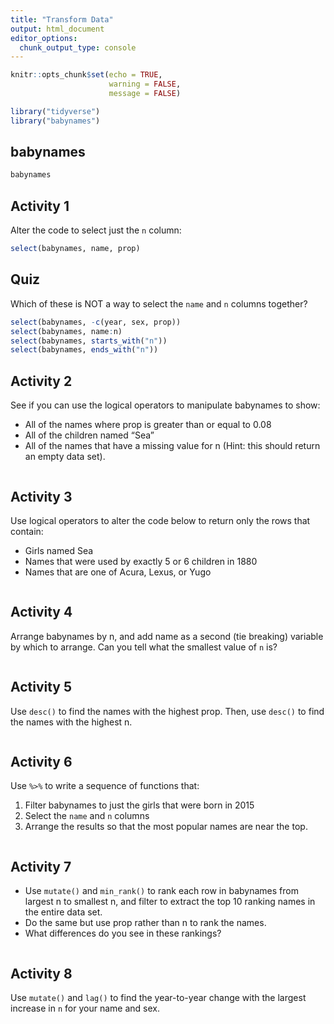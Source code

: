 ```yaml
---
title: "Transform Data"
output: html_document
editor_options: 
  chunk_output_type: console
---
```


```r
knitr::opts_chunk$set(echo = TRUE,
                      warning = FALSE,
                      message = FALSE)
```

```r
library("tidyverse")
library("babynames")
```

## babynames

```r
babynames
```


## Activity 1

Alter the code to select just the `n` column:

```r
select(babynames, name, prop)
```

## Quiz

Which of these is NOT a way to select the `name` and `n` columns together?

```r
select(babynames, -c(year, sex, prop))
select(babynames, name:n)
select(babynames, starts_with("n"))
select(babynames, ends_with("n"))
```

## Activity 2

See if you can use the logical operators to manipulate babynames to show:

- All of the names where prop is greater than or equal to 0.08
- All of the children named "Sea"
- All of the names that have a missing value for n (Hint: this should return an empty data set).

```r

```

## Activity 3

Use logical operators to alter the code below to return only the rows that contain:

* Girls named Sea  
* Names that were used by exactly 5 or 6 children in 1880  
* Names that are one of Acura, Lexus, or Yugo

```r

```

## Activity 4

Arrange babynames by n, and add name as a second (tie breaking) variable by which to arrange. Can you tell what the smallest value of `n` is?

```r

```

## Activity 5

Use `desc()` to find the names with the highest prop.
Then, use `desc()` to find the names with the highest n.

```r

```

## Activity 6

Use `%>%` to write a sequence of functions that: 

1. Filter babynames to just the girls that were born in 2015  
2. Select the `name` and `n` columns  
3. Arrange the results so that the most popular names are near the top.

```r

```

## Activity 7

- Use `mutate()` and `min_rank()` to rank each row in babynames from largest n to smallest n, and filter to extract the top 10 ranking names in the entire data set.
- Do the same but use prop rather than n to rank the names.
- What differences do you see in these rankings?

```r

```

## Activity 8

Use `mutate()` and `lag()` to find the year-to-year change with the largest increase in `n` for your name and sex.

```r

```
